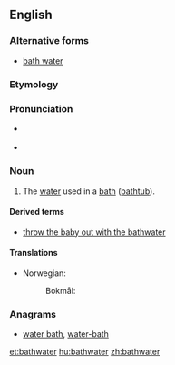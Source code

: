 ==English==

===Alternative forms===
* [[bath water]]

===Etymology===
{{compound|bath|water|lang=en}}

===Pronunciation===
* {{a|UK}} {{IPA|/ˈbɑːθwɔːtə(ɹ)/|lang=en}}
* {{a|US}} {{IPA|/ˈbæθwɔtɚ/|lang=en}}

===Noun===
{{en-noun|-|s}}

# The [[water]] used in a [[bath]] ([[bathtub]]).

====Derived terms====
* [[throw the baby out with the bathwater]]

====Translations====
{{trans-top|water used in a bath}}
* Norwegian: 
*: Bokmål: {{t+|nb|badevann|n}}
{{trans-mid}}
{{trans-bottom}}

===Anagrams===
* [[water bath#English|water bath]], [[water-bath#English|water-bath]]

[[et:bathwater]]
[[hu:bathwater]]
[[zh:bathwater]]